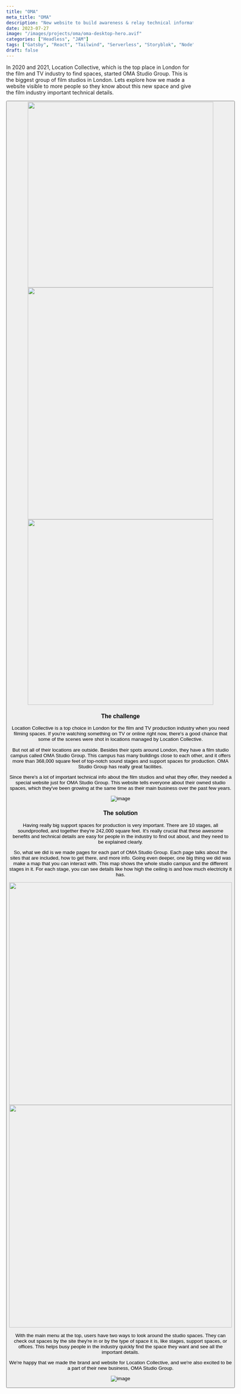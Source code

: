 ```yaml
---
title: "OMA"
meta_title: "OMA"
description: "New website to build awareness & relay technical information."
date: 2023-07-27
image: "/images/projects/oma/oma-desktop-hero.avif"
categories: ["Headless", "JAM"]
tags: ["Gatsby", "React", "Tailwind", "Serverless", "Storyblok", "Node"]
draft: false
---
```


In 2020 and 2021, Location Collective, which is the top place in London for the film and TV industry to find spaces, started OMA Studio Group. This is the biggest group of film studios in London. Lets explore how we made a website visible to more people so they know about this new space and give the film industry important technical details.

<Button label="Visit the website" link="https://www.omastudiogroup.com/" style="solid"/>

<div class="content-images-grid-3">
    <img src="/images/projects/oma/block-of-3-1.avif" width="500" height="500"/>
    <img src="/images/projects/oma/block-of-3-2.avif" width="500" height="625"/>
    <img src="/images/projects/oma/block-of-3-3.gif" width="500" height="500"/>
</div>

### The challenge

Location Collective is a top choice in London for the film and TV production industry when you need  filming spaces. If you're watching something on TV or online right now, there's a good chance that some of the scenes were shot in locations managed by Location Collective.

But not all of their locations are outside. Besides their spots around London, they have a film studio campus called OMA Studio Group. This campus has many buildings close to each other, and it offers more than 368,000 square feet of top-notch sound stages and support spaces for production. OMA Studio Group has really great facilities.

Since there's a lot of important technical info about the film studios and what they offer, they needed a special website just for OMA Studio Group. This website tells everyone about their owned studio spaces, which they've been growing at the same time as their main business over the past few years.

![image](/images/projects/oma/oma-website-shot.avif)

### The solution

Having really big support spaces for production is very important. There are 10 stages, all soundproofed, and together they're 242,000 square feet. It's really crucial that these awesome benefits and technical details are easy for people in the industry to find out about, and they need to be explained clearly.

So, what we did is we made pages for each part of OMA Studio Group. Each page talks about the sites that are included, how to get there, and more info. Going even deeper, one big thing we did was make a map that you can interact with. This map shows the whole studio campus and the different stages in it. For each stage, you can see details like how high the ceiling is and how much electricity it has.

<div class="content-images-grid-2">
    <img src="/images/projects/oma/oma-homepage-full-webpage.avif" width="600"/>
    <img src="/images/projects/oma/oma-homepage-full-webpage-2.avif" width="600"/>
</div>

With the main menu at the top, users have two ways to look around the studio spaces. They can check out spaces by the site they're in or by the type of space it is, like stages, support spaces, or offices. This helps busy people in the industry quickly find the space they want and see all the important details.

We're happy that we made the brand and website for Location Collective, and we're also excited to be a part of their new business, OMA Studio Group.

![image](/images/projects/oma/oma-mobile-row.avif)